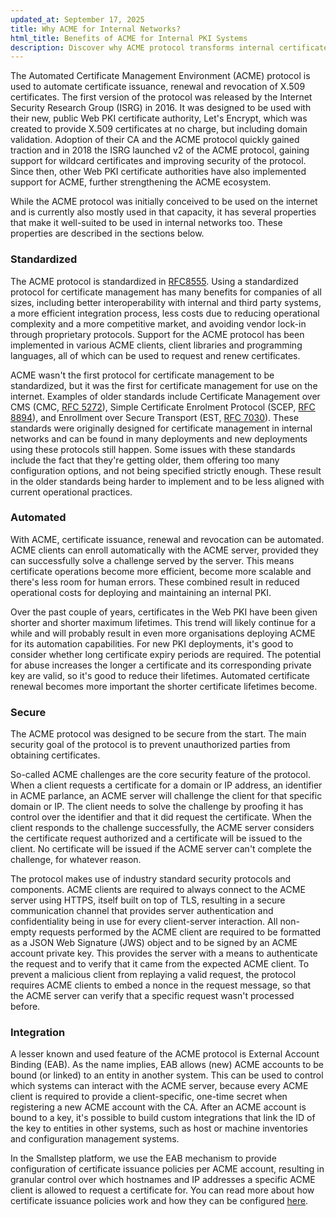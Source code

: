 ```yaml
---
updated_at: September 17, 2025
title: Why ACME for Internal Networks?
html_title: Benefits of ACME for Internal PKI Systems
description: Discover why ACME protocol transforms internal certificate management. Learn the benefits of automation over manual PKI processes.
---
```


The Automated Certificate Management Environment (ACME) protocol is used to automate certificate issuance, renewal and revocation of X.509 certificates.
The first version of the protocol was released by the Internet Security Research Group (ISRG) in 2016.
It was designed to be used with their new, public Web PKI certificate authority, Let's Encrypt, which was created to provide X.509 certificates at no charge, but including domain validation.
Adoption of their CA and the ACME protocol quickly gained traction and in 2018 the ISRG launched v2 of the ACME protocol, gaining support for wildcard certificates and improving security of the protocol.
Since then, other Web PKI certificate authorities have also implemented support for ACME, further strengthening the ACME ecosystem.

While the ACME protocol was initially conceived to be used on the internet and is currently also mostly used in that capacity, it has several properties that make it well-suited to be used in internal networks too.
These properties are described in the sections below.

### Standardized

The ACME protocol is standardized in [RFC8555](https://datatracker.ietf.org/doc/html/rfc8555).
Using a standardized protocol for certificate management has many benefits for companies of all sizes, including better interoperability with internal and third party systems, a more efficient integration process, less costs due to reducing operational complexity and a more competitive market, and avoiding vendor lock-in through proprietary protocols.
Support for the ACME protocol has been implemented in various ACME clients, client libraries and programming languages, all of which can be used to request and renew certificates.

ACME wasn't the first protocol for certificate management to be standardized, but it was the first for certificate management for use on the internet.
Examples of older standards include Certificate Management over CMS (CMC, [RFC 5272](https://datatracker.ietf.org/doc/html/rfc5272)), Simple Certificate Enrolment Protocol (SCEP, [RFC 8894](https://datatracker.ietf.org/doc/html/rfc8894)), and Enrollment over Secure Transport (EST, [RFC 7030](https://datatracker.ietf.org/doc/html/rfc7030)).
These standards were originally designed for certificate management in internal networks and can be found in many deployments and new deployments using these protocols still happen.
Some issues with these standards include the fact that they're getting older, them offering too many configuration options, and not being specified strictly enough.
These result in the older standards being harder to implement and to be less aligned with current operational practices.

### Automated

With ACME, certificate issuance, renewal and revocation can be automated.
ACME clients can enroll automatically with the ACME server, provided they can successfully solve a challenge served by the server.
This means certificate operations become more efficient, become more scalable and there's less room for human errors.
These combined result in reduced operational costs for deploying and maintaining an internal PKI. 

Over the past couple of years, certificates in the Web PKI have been given shorter and shorter maximum lifetimes.
This trend will likely continue for a while and will probably result in even more organisations deploying ACME for its automation capabilities.
For new PKI deployments, it's good to consider whether long certificate expiry periods are required.
The potential for abuse increases the longer a certificate and its corresponding private key are valid, so it's good to reduce their lifetimes.
Automated certificate renewal becomes more important the shorter certificate lifetimes become.

### Secure 

The ACME protocol was designed to be secure from the start.
The main security goal of the protocol is to prevent unauthorized parties from obtaining certificates.

So-called ACME challenges are the core security feature of the protocol.
When a client requests a certificate for a domain or IP address, an identifier in ACME parlance, an ACME server will challenge the client for that specific domain or IP.
The client needs to solve the challenge by proofing it has control over the identifier and that it did request the certificate.
When the client responds to the challenge successfully, the ACME server considers the certificate request authorized and a certificate will be issued to the client.
No certificate will be issued if the ACME server can't complete the challenge, for whatever reason.

The protocol makes use of industry standard security protocols and components.
ACME clients are required to always connect to the ACME server using HTTPS, itself built on top of TLS, resulting in a secure communication channel that provides server authentication and confidentiality being in use for every client-server interaction.
All non-empty requests performed by the ACME client are required to be formatted as a JSON Web Signature (JWS) object and to be signed by an ACME account private key.
This provides the server with a means to authenticate the request and to verify that it came from the expected ACME client.
To prevent a malicious client from replaying a valid request, the protocol requires ACME clients to embed a nonce in the request message, so that the ACME server can verify that a specific request wasn't processed before.

### Integration

A lesser known and used feature of the ACME protocol is External Account Binding (EAB).
As the name implies, EAB allows (new) ACME accounts to be bound (or linked) to an entity in another system.
This can be used to control which systems can interact with the ACME server, because every ACME client is required to provide a client-specific, one-time secret when registering a new ACME account with the CA.
After an ACME account is bound to a key, it's possible to build custom integrations that link the ID of the key to entities in other systems, such as host or machine inventories and configuration management systems.

In the Smallstep platform, we use the EAB mechanism to provide configuration of certificate issuance policies per ACME account, resulting in granular control over which hostnames and IP addresses a specific ACME client is allowed to request a certificate for.
You can read more about how certificate issuance policies work and how they can be configured [here](../../step-ca/policies.mdx).

